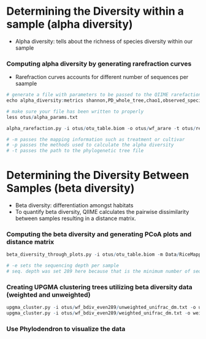 # Determining the Diversity within a sample (alpha diversity)
 
- Alpha diversity: tells about the richness of species diversity within our sample

### Computing alpha diversity by generating rarefraction curves

- Rarefraction curves accounts for different number of sequences per saample

```r
# generate a file with parameters to be passed to the QIIME rarefaction script
echo alpha_diversity:metrics shannon,PD_whole_tree,chao1,observed_species > otus/alpha_params.txt

# make sure your file has been written to properly
less otus/alpha_params.txt

alpha_rarefaction.py -i otus/otu_table.biom -o otus/wf_arare -t otus/rep_set.tre -m Data/RiceMappingFile.txt -p otus/alpha_params.txt

# -m passes the mapping information such as treatment or cultivar
# -p passes the methods used to calculate the alpha diversity
# -t passes the path to the phylogenetic tree file
```
 
# Determining the  Diversity Between Samples (beta diversity)

- Beta diversity: differentiation amongst habitats
- To quantify beta diversity, QIIME calculates the pairwise dissimilarity between samples resulting in a distance matrix.

### Computing the beta diversity and generating PCoA plots and distance matrix

```r
beta_diversity_through_plots.py -i otus/otu_table.biom -m Data/RiceMappingFile.txt -o otus/wf_bdiv_even289 -t otus/rep_set.tre -e 289

# -e sets the sequencing depth per sample
# seq. depth was set 289 here because that is the minimum number of sequences among any sample. It will ensure there is not bias by some samples having higher read depth than others

```

### Creating UPGMA clustering trees utilizing beta diversity data (weighted and unweighted)

```r
upgma_cluster.py -i otus/wf_bdiv_even289/unweighted_unifrac_dm.txt -o unweighted_upgma.tre
upgma_cluster.py -i otus/wf_bdiv_even289/weighted_unifrac_dm.txt -o weighted_upgma.tre

```

### Use Phylodendron to visualize the data
